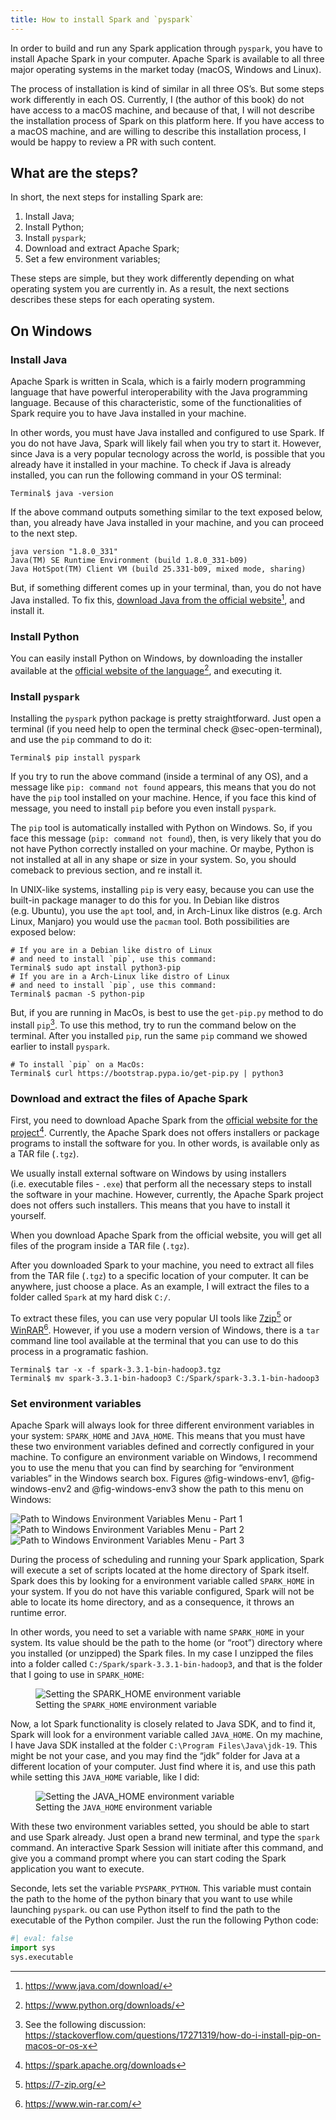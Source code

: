 ```yaml
---
title: How to install Spark and `pyspark`
---
```


In order to build and run any Spark application through `pyspark`, you have to install Apache Spark in your computer. Apache Spark is available to all three major operating systems in the market today (macOS, Windows and Linux). 

The process of installation is kind of similar in all three OS's. But some steps work differently in each OS. Currently, I (the author of this book) do not have access to a macOS machine, and because of that, I will not describe the installation process of Spark on this platform here. If you have access to a macOS machine, and are willing to describe this installation process, I would be happy to review a PR with such content.



## What are the steps?

In short, the next steps for installing Spark are:

1. Install Java;
2. Install Python;
3. Install `pyspark`;
2. Download and extract Apache Spark;
3. Set a few environment variables;

These steps are simple, but they work differently depending on what operating system you are currently in. As a result, the next sections describes these steps for each operating system. 


## On Windows


### Install Java

Apache Spark is written in Scala, which is a fairly modern programming language that have powerful interoperability with the Java programming language. Because of this characteristic, some of the functionalities of Spark require you to have Java installed in your machine. 

In other words, you must have Java installed and configured to use Spark. If you do not have Java, Spark will likely fail when you try to start it. However, since Java is a very popular tecnology across the world, is possible that you already have it installed in your machine. To check if Java is already installed, you can run the following command in your OS terminal:

```terminal
Terminal$ java -version
```

If the above command outputs something similar to the text exposed below, than, you already have Java installed in your machine, and you can proceed to the next step.

```
java version "1.8.0_331"
Java(TM) SE Runtime Environment (build 1.8.0_331-b09)
Java HotSpot(TM) Client VM (build 25.331-b09, mixed mode, sharing)
```

But, if something different comes up in your terminal, than, you do not have Java installed. To fix this, [download Java from the official website](https://www.java.com/download/)^[<https://www.java.com/download/>], and install it.


### Install Python

You can easily install Python on Windows, by downloading the installer available at the [official website of the language](https://www.python.org/downloads/)^[<https://www.python.org/downloads/>], and executing it.


### Install `pyspark`

Installing the `pyspark` python package is pretty straightforward. Just open a terminal (if you need help to open the terminal check @sec-open-terminal), and use the `pip` command to do it:

```terminal
Terminal$ pip install pyspark
```

If you try to run the above command (inside a terminal of any OS), and a message like `pip: command not found` appears, this means that you do not have the `pip` tool installed on your machine. Hence, if you face this kind of message, you need to install `pip` before you even install `pyspark`.

The `pip` tool is automatically installed with Python on Windows. So, if you face this message (`pip: command not found`), then, is very likely that you do not have Python correctly installed on your machine. Or maybe, Python is not installed at all in any shape or size in your system. So, you should comeback to previous section, and re install it.

In UNIX-like systems, installing `pip` is very easy, because you can use the built-in package manager to do this for you. In Debian like distros (e.g. Ubuntu), you use the `apt` tool, and, in Arch-Linux like distros (e.g. Arch Linux, Manjaro) you would use the `pacman` tool. Both possibilities are exposed below:

```terminal
# If you are in a Debian like distro of Linux
# and need to install `pip`, use this command:
Terminal$ sudo apt install python3-pip
# If you are in a Arch-Linux like distro of Linux
# and need to install `pip`, use this command:
Terminal$ pacman -S python-pip
```

But, if you are running in MacOs, is best to use the `get-pip.py` method to do install `pip`^[See the following discussion: <https://stackoverflow.com/questions/17271319/how-do-i-install-pip-on-macos-or-os-x>]. To use this method, try to run the command below on the terminal. After you installed `pip`, run the same `pip` command we showed earlier to install `pyspark`.

```terminal
# To install `pip` on a MacOs:
Terminal$ curl https://bootstrap.pypa.io/get-pip.py | python3
```





### Download and extract the files of Apache Spark

First, you need to download Apache Spark from the [official website for the project](https://spark.apache.org/downloads)^[<https://spark.apache.org/downloads>]. Currently, the Apache Spark does not offers installers or package programs to install the software for you. In other words,  is available only as a TAR file (`.tgz`).

We usually install external software on Windows by using installers (i.e. executable files - `.exe`) that perform all the necessary steps to install the software in your machine. However, currently, the Apache Spark project does not offers such installers. This means that you have to install it yourself.

When you download Apache Spark from the official website, you will get all files of the program inside a TAR file (`.tgz`).

After you downloaded Spark to your machine, you need to extract all files from the TAR file (`.tgz`) to a specific location of your computer. It can be anywhere, just choose a place. As an example, I will extract the files to a folder called `Spark` at my hard disk `C:/`. 

To extract these files, you can use very popular UI tools like [7zip](https://7-zip.org/)^[<https://7-zip.org/>] or [WinRAR](https://www.win-rar.com/)^[<https://www.win-rar.com/>]. However, if you use a modern version of Windows, there is a `tar` command line tool available at the terminal that you can use to do this process in a programatic fashion.

```terminal
Terminal$ tar -x -f spark-3.3.1-bin-hadoop3.tgz
Terminal$ mv spark-3.3.1-bin-hadoop3 C:/Spark/spark-3.3.1-bin-hadoop3
```


### Set environment variables

<!-- test if `HADOOP_HOME` variable and winutils.exe is really necessary -->
<!-- test if `PYSPARK_PYTHON` is really necessary -->

Apache Spark will always look for three different environment variables in your system: `SPARK_HOME` and `JAVA_HOME`. This means that you must have these two environment variables defined and correctly configured in your machine. To configure an environment variable on Windows, I recommend you to use the menu that you can find by searching for "environment variables" in the Windows search box. Figures @fig-windows-env1, @fig-windows-env2 and @fig-windows-env3 show the path to this menu on Windows:

![Path to Windows Environment Variables Menu - Part 1](../Figures/windows-environment-variables1.png){#fig-windows-env1}
![Path to Windows Environment Variables Menu - Part 2](../Figures/windows-environment-variables2.png){#fig-windows-env2}
![Path to Windows Environment Variables Menu - Part 3](../Figures/windows-environment-variables3.png){#fig-windows-env3}

During the process of scheduling and running your Spark application, Spark will execute a set of scripts located at the home directory of Spark itself. Spark does this by looking for a environment variable called `SPARK_HOME` in your system. If you do not have this variable configured, Spark will not be able to locate its home directory, and as a consequence, it throws an runtime error.

In other words, you need to set a variable with name `SPARK_HOME` in your system. Its value should be the path to the home (or "root") directory where you installed (or unzipped) the Spark files. In my case I unzipped the files into a folder called `C:/Spark/spark-3.3.1-bin-hadoop3`, and that is the folder that I going to use in `SPARK_HOME`:

![Setting the `SPARK_HOME` environment variable](../Figures/windows-environment-variables4.png)


<!-- We need Java SDK not Java Runtime -->
<!-- Download at https://www.oracle.com/java/technologies/downloads/ -->
Now, a lot Spark functionality is closely related to Java SDK, and to find it, Spark will look for a environment variable called `JAVA_HOME`. On my machine, I have Java SDK installed at the folder `C:\Program Files\Java\jdk-19`. This might be not your case, and you may find the "jdk" folder for Java at a different location of your computer. Just find where it is, and use this path while setting this `JAVA_HOME` variable, like I did:

![Setting the `JAVA_HOME` environment variable](../Figures/windows-environment-variables5.png)

With these two environment variables setted, you should be able to start and use Spark already. Just open a brand new terminal, and type the `spark` command. An interactive Spark Session will initiate after this command, and give you a command prompt where you can start coding the Spark application you want to execute.



Seconde, lets set the variable `PYSPARK_PYTHON`. This variable must contain the path to the home of the python binary that you want to use while launching `pyspark`. ou can use Python itself to find the path to the executable of the Python compiler. Just the run the following Python code:

```python
#| eval: false
import sys
sys.executable
```